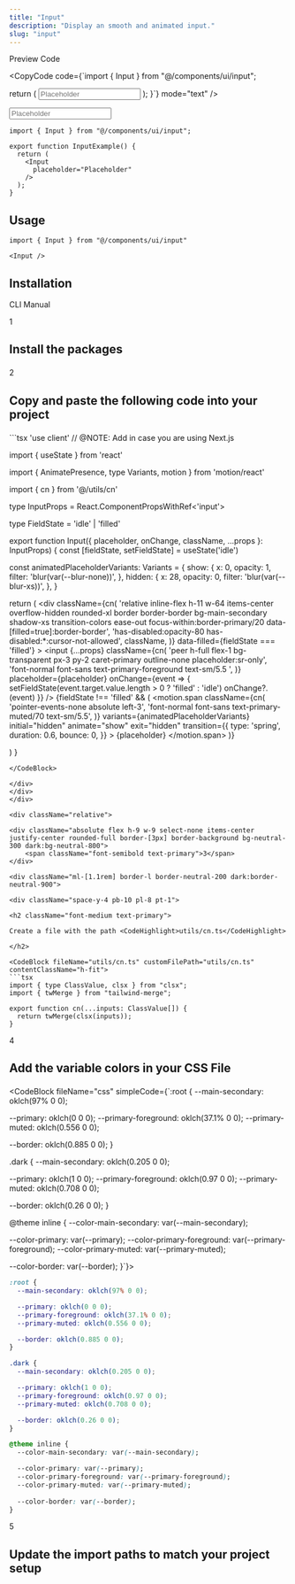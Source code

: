 ```yaml
---
title: "Input"
description: "Display an smooth and animated input."
slug: "input"
---
```


<Tabs defaultValue="preview">

<div className="flex items-center justify-between pr-3">

<TabsList>
	<TabsTrigger value="preview">Preview</TabsTrigger>
	<TabsTrigger value="code">Code</TabsTrigger>
</TabsList>

<CopyCode 
	code={`import { Input } from "@/components/ui/input";

  return (
    <Input 
      placeholder="Placeholder"
    />
  );
}`}
	mode="text"
/>

</div>

<TabsContent value="preview">

<ComponentView className="h-[223px] flex items-center justify-center">

<Input placeholder="Placeholder" />

</ComponentView>

</TabsContent>

<TabsContent value="code">

<CodeBlock contentClassName="h-fit">

```tsx
import { Input } from "@/components/ui/input";

export function InputExample() {
  return (
    <Input 
      placeholder="Placeholder"
    />
  );
}
```

</CodeBlock>

</TabsContent>

</Tabs>

<div className="space-y-2 pt-4">

<div className="pb-3 border-b dark:border-neutral-800/60 border-neutral-300/50">

## Usage

</div>

<CodeBlock className="mt-6" contentClassName="h-fit">

```tsx
import { Input } from "@/components/ui/input"
```
</CodeBlock>

<CodeBlock className="mt-4" contentClassName="h-fit">

```tsx
<Input />
```
</CodeBlock>

</div>

<div className="space-y-2 pt-6">

<div className="pb-3 border-b dark:border-neutral-800/60 border-neutral-300/50">

## Installation

</div>

<Tabs defaultValue="cli">

<div className="flex items-center justify-between pr-3">

<TabsList className="pl-0">
	<TabsTrigger value="cli">CLI</TabsTrigger>
	<TabsTrigger value="manual">Manual</TabsTrigger>
</TabsList>

</div>

<TabsContent value="cli">

<CommandBlock 
	npmCommand="npx luxe add input" 
	pnpmCommand="pnpm dlx luxe add input" 
	yarnCommand="npx luxe add input" 
	bunCommand="bunx --bun luxe add input" 
/>

</TabsContent>

<TabsContent value="manual">

<div>

<div className="relative">

<div className="absolute flex h-9 w-9 select-none items-center justify-center rounded-full border-[3px] border-background bg-neutral-300 dark:bg-neutral-800">
	<span className="font-semibold text-primary">1</span>
</div>

<div className="ml-[1.1rem] border-l border-neutral-200 dark:border-neutral-900">
	
<div className="space-y-4 pb-10 pl-8 pt-1">

<h2 className="font-medium text-primary">

Install the packages

</h2>

<CommandBlock 
	npmCommand="npm i motion clsx tailwind-merge" 
	pnpmCommand="pnpm add motion clsx tailwind-merge" 
	yarnCommand="yarn add motion clsx tailwind-merge" 
	bunCommand="bun add motion clsx tailwind-merge" 
/>

</div>
</div>
</div>

<div className="relative">

<div className="absolute flex h-9 w-9 select-none items-center justify-center rounded-full border-[3px] border-background bg-neutral-300 dark:bg-neutral-800">
	<span className="font-semibold text-primary">2</span>
</div>

<div className="ml-[1.1rem] border-l border-neutral-200 dark:border-neutral-900">
	
<div className="space-y-4 pb-10 pl-8 pt-1">

<h2 className="font-medium text-primary">

Copy and paste the following code into your project

</h2>

<CodeBlock fileName="input.tsx">
```tsx
'use client' // @NOTE: Add in case you are using Next.js

import { useState } from 'react'

import { AnimatePresence, type Variants, motion } from 'motion/react'

import { cn } from '@/utils/cn'

type InputProps = React.ComponentPropsWithRef<'input'>

type FieldState = 'idle' | 'filled'

export function Input({
  placeholder,
  onChange,
  className,
  ...props
}: InputProps) {
  const [fieldState, setFieldState] = useState<FieldState>('idle')

  const animatedPlaceholderVariants: Variants = {
    show: {
      x: 0,
      opacity: 1,
      filter: 'blur(var(--blur-none))',
    },
    hidden: {
      x: 28,
      opacity: 0,
      filter: 'blur(var(--blur-xs))',
    },
  }

  return (
    <div
      className={cn(
        'relative inline-flex h-11 w-64 items-center overflow-hidden rounded-xl border border-border bg-main-secondary shadow-xs transition-colors ease-out focus-within:border-primary/20 data-[filled=true]:border-border',
        'has-disabled:opacity-80 has-disabled:*:cursor-not-allowed',
        className,
      )}
      data-filled={fieldState === 'filled'}
    >
      <input
        {...props}
        className={cn(
          'peer h-full flex-1 bg-transparent px-3 py-2 caret-primary outline-none placeholder:sr-only',
          'font-normal font-sans text-primary-foreground text-sm/5.5 ',
        )}
        placeholder={placeholder}
        onChange={event => {
          setFieldState(event.target.value.length > 0 ? 'filled' : 'idle')
          onChange?.(event)
        }}
      />
      <AnimatePresence mode="popLayout" initial={false}>
        {fieldState !== 'filled' && (
          <motion.span
            className={cn(
              'pointer-events-none absolute left-3',
              'font-normal font-sans text-primary-muted/70 text-sm/5.5',
            )}
            variants={animatedPlaceholderVariants}
            initial="hidden"
            animate="show"
            exit="hidden"
            transition={{
              type: 'spring',
              duration: 0.6,
              bounce: 0,
            }}
          >
            {placeholder}
          </motion.span>
        )}
      </AnimatePresence>
    </div>
  )
}
```
</CodeBlock>

</div>
</div>
</div>

<div className="relative">

<div className="absolute flex h-9 w-9 select-none items-center justify-center rounded-full border-[3px] border-background bg-neutral-300 dark:bg-neutral-800">
	<span className="font-semibold text-primary">3</span>
</div>

<div className="ml-[1.1rem] border-l border-neutral-200 dark:border-neutral-900">
	
<div className="space-y-4 pb-10 pl-8 pt-1">

<h2 className="font-medium text-primary">

Create a file with the path <CodeHighlight>utils/cn.ts</CodeHighlight>

</h2>

<CodeBlock fileName="utils/cn.ts" customFilePath="utils/cn.ts" contentClassName="h-fit">
```tsx
import { type ClassValue, clsx } from "clsx";
import { twMerge } from "tailwind-merge";

export function cn(...inputs: ClassValue[]) {
  return twMerge(clsx(inputs));
}
```
</CodeBlock>

</div>
</div>
</div>

<div className="relative">

<div className="absolute flex h-9 w-9 select-none items-center justify-center rounded-full border-[3px] border-background bg-neutral-300 dark:bg-neutral-800">
	<span className="font-semibold text-primary">4</span>
</div>

<div className="ml-[1.1rem] border-l border-neutral-200 dark:border-neutral-900">
	
<div className="space-y-4 pb-10 pl-8 pt-1">

<h2 className="font-medium text-primary">

Add the variable colors in your CSS File

</h2>

<CodeBlock fileName="css" simpleCode={`:root {
  --main-secondary: oklch(97% 0 0);

  --primary: oklch(0 0 0);
  --primary-foreground: oklch(37.1% 0 0);
  --primary-muted: oklch(0.556 0 0);

  --border: oklch(0.885 0 0);
}

.dark {
  --main-secondary: oklch(0.205 0 0);

  --primary: oklch(1 0 0);
  --primary-foreground: oklch(0.97 0 0);
  --primary-muted: oklch(0.708 0 0);

  --border: oklch(0.26 0 0);
}

@theme inline {
  --color-main-secondary: var(--main-secondary);

  --color-primary: var(--primary);
  --color-primary-foreground: var(--primary-foreground);
  --color-primary-muted: var(--primary-muted);
  
  --color-border: var(--border);
}`}>
```css
:root {
  --main-secondary: oklch(97% 0 0);

  --primary: oklch(0 0 0);
  --primary-foreground: oklch(37.1% 0 0);
  --primary-muted: oklch(0.556 0 0);

  --border: oklch(0.885 0 0);
}

.dark {
  --main-secondary: oklch(0.205 0 0);

  --primary: oklch(1 0 0);
  --primary-foreground: oklch(0.97 0 0);
  --primary-muted: oklch(0.708 0 0);

  --border: oklch(0.26 0 0);
}

@theme inline {
  --color-main-secondary: var(--main-secondary);

  --color-primary: var(--primary);
  --color-primary-foreground: var(--primary-foreground);
  --color-primary-muted: var(--primary-muted);
  
  --color-border: var(--border);
}
```
</CodeBlock>

</div>
</div>
</div>

<div className="relative">

<div className="absolute flex h-9 w-9 select-none items-center justify-center rounded-full border-[3px] border-background bg-neutral-300 dark:bg-neutral-800">
	
<span className="font-semibold text-primary">5</span>

</div>

<div className="ml-[1.1rem] border-l border-neutral-200 dark:border-neutral-900">

<div className="space-y-4 pl-8 pt-1">

<h2 className="font-medium text-primary">

Update the import paths to match your project setup

</h2>

</div>
</div>
</div>
</div>

</TabsContent>

</Tabs>

</div>